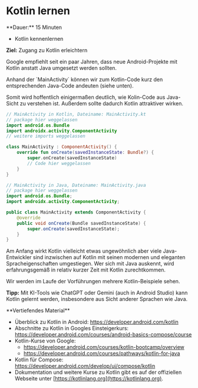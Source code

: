 
# Kotlin lernen

<Callout>
  **Dauer:** 15 Minuten

  - Kotlin kennenlernen

  **Ziel:** Zugang zu Kotlin erleichtern
</Callout>

Google empfiehlt seit ein paar Jahren, dass neue
Android-Projekte mit Kotlin anstatt Java umgesetzt
werden sollten. 

<Callout type="warning" emoji="👨🏻‍💻">
Anhand der `MainActivity` können wir zum Kotlin-Code
kurz den entsprechenden Java-Code andeuten (siehe unten).

Somit wird hoffentlich einigermaßen deutlich, wie 
Kolin-Code aus Java-Sicht zu verstehen ist. Außerdem
sollte dadurch Kotlin attraktiver wirken.
</Callout>

```kotlin filename="MainActivity.kt"
// MainActivity in Kotlin, Dateiname: MainActivity.kt 
// package hier weggelassen
import android.os.Bundle
import androidx.activity.ComponentActivity
// weitere imports weggelassen

class MainActivity : ComponentActivity() {
    override fun onCreate(savedInstanceState: Bundle?) {
        super.onCreate(savedInstanceState)
        // Code hier weggelassen
    }
}
```

```java filename="MainActivity.java"
// MainActivity in Java, Dateiname: MainActivity.java
// package hier weggelassen
import android.os.Bundle;
import androidx.activity.ComponentActivity;

public class MainActivity extends ComponentActivity {
    @override
    public void onCreate(Bundle savedInstanceState) {
        super.onCreate(savedInstanceState);
    }
}
```

Am Anfang wirkt Kotlin vielleicht etwas ungewöhnlich
aber viele Java-Entwickler sind inzwischen auf Kotlin
mit seinen modernen und eleganten Spracheigenschaften
umgestiegen. Wer sich mit Java auskennt, wird 
erfahrungsgemäß in relativ kurzer Zeit mit Kotlin 
zurechtkommen. 

Wir werden im Laufe der Vorführungen mehrere Kotlin-Beispiele sehen.

**Tipp:** Mit KI-Tools wie ChatGPT oder Gemini (auch in Android Studio) kann Kotlin gelernt werden, insbesondere aus Sicht anderer Sprachen wie Java.

<Callout type="warning">
**Vertiefendes Material**

- Überblick zu Kotlin in Android: https://developer.android.com/kotlin
- Abschnitte zu Kotlin in Googles Einsteigerkurs: https://developer.android.com/courses/android-basics-compose/course
- Kotlin-Kurse von Google:
  - https://developer.android.com/courses/kotlin-bootcamp/overview
  - https://developer.android.com/courses/pathways/kotlin-for-java
- Kotlin für Compose: https://developer.android.com/develop/ui/compose/kotlin
- Dokumentation und weitere Kurse zu Kotlin gibt es auf der offiziellen Webseite unter [https://kotlinlang.org](https://kotlinlang.org).
</Callout>
